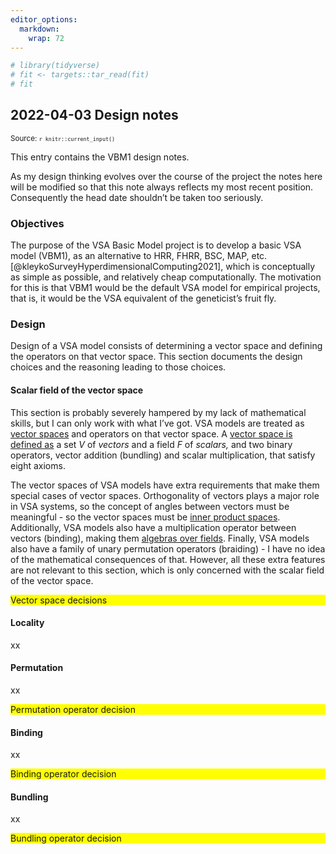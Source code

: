 ```yaml
---
editor_options: 
  markdown: 
    wrap: 72
---
```


<!--- Timestamp to trigger book rebuilds: `r Sys.time()` --->

```r
# library(tidyverse)
# fit <- targets::tar_read(fit)
# fit
```

## 2022-04-03 Design notes

<small>Source: <code>`r knitr::current_input()`</code></small>

This entry contains the VBM1 design notes.

As my design thinking evolves over the course of the project the notes
here will be modified so that this note always reflects my most recent
position. Consequently the head date shouldn't be taken too seriously.

### Objectives

The purpose of the VSA Basic Model project is to develop a basic VSA
model (VBM1), as an alternative to HRR, FHRR, BSC, MAP, etc.
[@kleykoSurveyHyperdimensionalComputing2021], which is conceptually as
simple as possible, and relatively cheap computationally. The motivation
for this is that VBM1 would be the default VSA model for empirical
projects, that is, it would be the VSA equivalent of the geneticist's
fruit fly.

### Design

Design of a VSA model consists of determining a vector space and
defining the operators on that vector space. This section documents the
design choices and the reasoning leading to those choices.

#### Scalar field of the vector space

This section is probably severely hampered by my lack of mathematical
skills, but I can only work with what I've got. VSA models are treated
as [vector spaces](https://en.wikipedia.org/wiki/Vector_space) and
operators on that vector space. A [vector space is defined
as](https://en.wikipedia.org/wiki/Vector_space#Notation_and_definition)
a set $V$ of *vectors* and a field $F$ of *scalars,* and two binary
operators, vector addition (bundling) and scalar multiplication, that
satisfy eight axioms.

The vector spaces of VSA models have extra requirements that make them
special cases of vector spaces. Orthogonality of vectors plays a major
role in VSA systems, so the concept of angles between vectors must be
meaningful - so the vector spaces must be [inner product
spaces](https://en.wikipedia.org/wiki/Vector_space#Normed_vector_spaces_and_inner_product_spaces).
Additionally, VSA models also have a multiplication operator between
vectors (binding), making them [algebras over
fields](https://en.wikipedia.org/wiki/Vector_space#Algebras_over_fields).
Finally, VSA models also have a family of unary permutation operators
(braiding) - I have no idea of the mathematical consequences of that.
However, all these extra features are not relevant to this section,
which is only concerned with the scalar field of the vector space.

::: {style="background: yellow"}
Vector space decisions
:::

#### Locality

xx

#### Permutation

xx

::: {style="background: yellow"}
Permutation operator decision
:::

#### Binding

xx

::: {style="background: yellow"}
Binding operator decision
:::

#### Bundling

xx

::: {style="background: yellow"}
Bundling operator decision
:::
